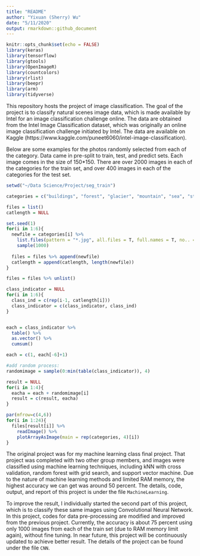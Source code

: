```yaml
---
title: "README"
author: "Yixuan (Sherry) Wu"
date: "5/11/2020"
output: rmarkdown::github_document
---
```


```r
knitr::opts_chunk$set(echo = FALSE)
library(keras)
library(tensorflow)
library(gtools)
library(OpenImageR)
library(countcolors)
library(rlist)
library(beepr)
library(arm)
library(tidyverse)
```

This repository hosts the project of image classification. The goal of the project is to classify natural scenes image data, which is made available by Intel for an image classification challenge online. The data are obtained from the Intel Image Classification dataset, which was originally an online image classification challenge initiated by Intel. The data are available on Kaggle (https://www.kaggle.com/puneet6060/intel-image-classification).

Below are some examples for the photos randomly selected from each of the category. Data came in pre-split to train, test, and predict sets. Each image comes in the size of 150*150. There are over 2000 images in each of the categories for the train set, and over 400 images in each of the categories for the test set. 

```r
setwd("~/Data Science/Project/seg_train")

categories = c("buildings", "forest", "glacier", "mountain", "sea", "street")

files = list()
catlength = NULL

set.seed(1)
for(i in 1:6){
  newfile = categories[i] %>%
    list.files(pattern = "*.jpg", all.files = T, full.names = T, no.. = T) %>%
    sample(1000)
  
  files = files %>% append(newfile)
  catlength = append(catlength, length(newfile))
}

files = files %>% unlist()

class_indicator = NULL
for(i in 1:6){
  class_ind = c(rep(i-1, catlength[i]))
  class_indicator = c(class_indicator, class_ind)
}


each = class_indicator %>%
  table() %>%
  as.vector() %>%
  cumsum()

each = c(1, each[-6]+1)

#add random process:
randomimage = sample(0:min(table(class_indicator)), 4)

result = NULL
for(i in 1:4){
  eacha = each + randomimage[i]
  result = c(result, eacha)
}

par(mfrow=c(4,6))
for(i in 1:24){
  files[result[i]] %>%
    readImage() %>%
    plotArrayAsImage(main = rep(categories, 4)[i])
}
```


The original project was for my machine learning class final project. That project was completed with two other group members, and images were classified using machine learning techniques, including kNN with cross validation, random forest with grid search, and support vector machine. Due to the nature of machine learning methods and limited RAM memory, the highest accuracy we can get was around 50 percent. The details, code, output, and report of this project is under the file `MachineLearning`. 

To improve the result, I individually started the second part of this project, which is to classify these same images using Convolutional Neural Network. In this project, codes for data pre-processing are  modified and improved from the previous project. Currently, the accuracy is about 75 percent using only 1000 images from each of the train set (due to RAM memory limit again), without fine tuning. In near future, this project will be continuously updated to achieve better result. The details of the project can be found under the file `CNN`. 

